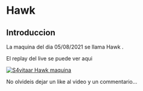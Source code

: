 # Hawk {-}

## Introduccion {-}

La maquina del dia 05/08/2021 se llama Hawk
.

El replay del live se puede ver aqui

[![S4vitaar Hawk maquina](https://img.youtube.com/vi/lL1_9JiUy-k/0.jpg)](https://www.youtube.com/watch?v=lL1_9JiUy-k)

No olvideis dejar un like al video y un commentario...
